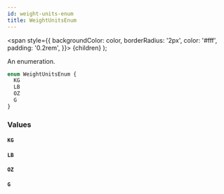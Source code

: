 ```yaml
---
id: weight-units-enum
title: WeightUnitsEnum
---
```


<span
style={{
      backgroundColor: color,
      borderRadius: '2px',
      color: '#fff',
      padding: '0.2rem',
    }}>
{children}
</span>
);

An enumeration.

```graphql
enum WeightUnitsEnum {
  KG
  LB
  OZ
  G
}
```

### Values

#### `KG`

#### `LB`

#### `OZ`

#### `G`
